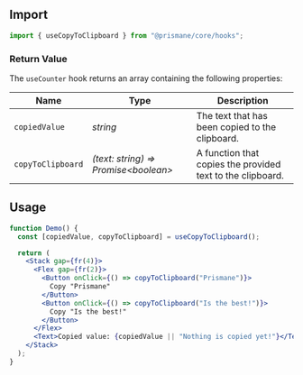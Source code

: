 ## Import

```js
import { useCopyToClipboard } from "@prismane/core/hooks";
```

### Return Value

The `useCounter` hook returns an array containing the following properties:

| Name              | Type                                  | Description                                                |
| ----------------- | ------------------------------------- | ---------------------------------------------------------- |
| `copiedValue`     | _string_                              | The text that has been copied to the clipboard.            |
| `copyToClipboard` | _(text: string) => Promise\<boolean>_ | A function that copies the provided text to the clipboard. |

## Usage

```jsx preview
function Demo() {
  const [copiedValue, copyToClipboard] = useCopyToClipboard();

  return (
    <Stack gap={fr(4)}>
      <Flex gap={fr(2)}>
        <Button onClick={() => copyToClipboard("Prismane")}>
          Copy "Prismane"
        </Button>
        <Button onClick={() => copyToClipboard("Is the best!")}>
          Copy "Is the best!"
        </Button>
      </Flex>
      <Text>Copied value: {copiedValue || "Nothing is copied yet!"}</Text>
    </Stack>
  );
}
```
